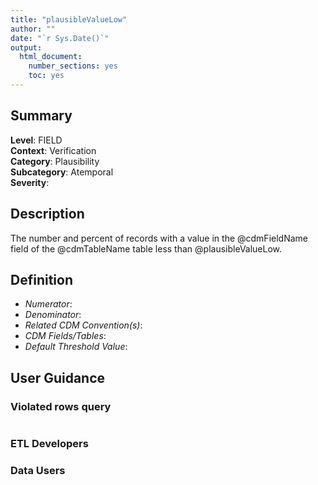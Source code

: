 ```yaml
---
title: "plausibleValueLow"
author: ""
date: "`r Sys.Date()`"
output:
  html_document:
    number_sections: yes
    toc: yes
---
```


## Summary

**Level**: FIELD\
**Context**: Verification\
**Category**: Plausibility\
**Subcategory**: Atemporal\
**Severity**: 


## Description
The number and percent of records with a value in the @cdmFieldName field of the @cdmTableName table less than @plausibleValueLow.


## Definition

- *Numerator*: 
- *Denominator*:
- *Related CDM Convention(s)*:
- *CDM Fields/Tables*:
- *Default Threshold Value*:


## User Guidance


### Violated rows query
```sql

```


### ETL Developers


### Data Users

